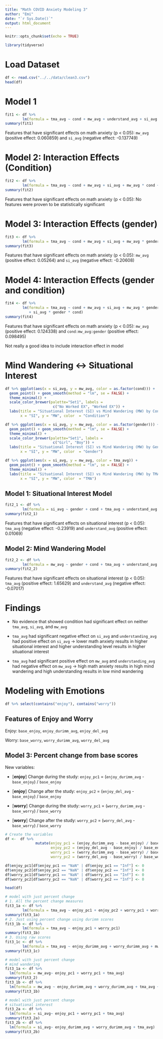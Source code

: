 ```yaml
---
title: "Math COVID Anxiety Modeling 3"
author: "Emi"
date: "`r Sys.Date()`"
output: html_document
---
```


```r
knitr::opts_chunk$set(echo = TRUE)
```

```r
library(tidyverse)
```

# Load Dataset

```r
df <- read.csv("../../data/clean3.csv")
head(df)
```

# Model 1 

```r
fit1 <- df %>% 
        lm(formula = tma_avg ~ cond + mw_avg + understand_avg + si_avg + gender + hot)
summary(fit1)
```
Features that have significant effects on math anxiety (p < 0.05): `mw_avg` (positive effect: 0.060859) and `si_avg` (negative effect: -0.137749)

# Model 2: Interaction Effects (Condition)

```r
fit2 <- df %>% 
        lm(formula = tma_avg ~ cond + mw_avg + si_avg + mw_avg * cond + si_avg * cond + gender)
summary(fit2)
```
Features that have significant effects on math anxiety (p < 0.05): No features were proven to be statistically significant

# Model 3: Interaction Effects (gender)

```r
fit3 <- df %>% 
        lm(formula = tma_avg ~ cond + mw_avg + si_avg + mw_avg * gender + si_avg * gender + cond)
summary(fit3)
```
Features that have significant effects on math anxiety (p < 0.05): `mw_avg` (positive effect: 0.05264) and `si_avg` (negative effect: -0.20608)

# Model 4: Interaction Effects (gender and condition)

```r
fit4 <- df %>% 
        lm(formula = tma_avg ~ cond + mw_avg + si_avg + mw_avg * gender + si_avg * gender + mw_avg * cond + si_avg * cond + mw_avg * gender * cond 
           + si_avg * gender * cond)
summary(fit4)
```
Features that have significant effects on math anxiety (p < 0.05): `mw_avg` (positive effect: 0.124338) and `cond:mw_avg:gender` (positive effect: 0.098495)

Not really a good idea to include interaction effect in model

# Mind Wandering <-> Situational Interest

```r
df %>% ggplot(aes(x = si_avg, y = mw_avg, color = as.factor(cond))) + 
  geom_point() + geom_smooth(method = "lm", se = FALSE) + 
  theme_minimal() + 
  scale_color_brewer(palette="Set1", labels = 
                      c("No Worked EX", "Worked EX")) +
  labs(title = "Situational Interest (SI) vs Mind Wandering (MW) by Condition",
       x = "SI", y = "MW", color  = "Condition")

df %>% ggplot(aes(x = si_avg, y = mw_avg, color = as.factor(gender))) + 
  geom_point() + geom_smooth(method = "lm", se = FALSE) + 
  theme_minimal() + 
  scale_color_brewer(palette="Set1", labels = 
                      c("Girl", "Boy")) +
  labs(title = "Situational Interest (SI) vs Mind Wandering (MW) by Gender",
       x = "SI", y = "MW", color  = "Gender")

df %>% ggplot(aes(x = si_avg, y = mw_avg, color = tma_avg)) + 
  geom_point() + geom_smooth(method = "lm", se = FALSE) + 
  theme_minimal() + 
  labs(title = "Situational Interest (SI) vs Mind Wandering (MW) by TMA",
       x = "SI", y = "MW", color  = "TMA")
```

## Model 1: Situational Interest Model

```r
fit2_1 <- df %>% 
        lm(formula = si_avg ~ gender + cond + tma_avg + understand_avg + hot)
summary(fit2_1)
```
Features that have significant effects on situational interest (p < 0.05): `tma_avg` (negative effect: -0.23919) and `understand_avg` (positive effect: 0.01069)

## Model 2: Mind Wandering Model

```r
fit2_2 <- df %>% 
        lm(formula = mw_avg ~ gender + cond + tma_avg + understand_avg + si_avg + hot)
summary(fit2_2)
```
Features that have significant effects on situational interest (p < 0.05): `tma_avg` (positive effect: 1.65629) and `understand_avg` (negative effect: -0.07017)

# Findings

*   No evidence that showed condition had significant effect on neither `tma_avg`, `si_avg`, and `mw_avg`

*   `tma_avg` had significant negative effect on `si_avg` and `understanding_avg` had positive effect on `si_avg` -> lower math anxiety results in higher situational interest and higher understanding level results in higher situational interest

*   `tma_avg` had significant positive effect on `mw_avg` and `understanding_avg` had negative effect on `mw_avg` -> high math anxiety results in high mind wandering and high understanding results in low mind wandering

# Modeling with Emotions

```r
df %>% select(contains("enjoy"), contains("worry"))
```

## Features of Enjoy and Worry

Enjoy: `base_enjoy`, `enjoy_durimm_avg`,  `enjoy_del_avg`

Worry: `base_worry`, `worry_durimm_avg`, `worry_del_avg`

## Model 3: Percent change from base scores

New variables:

*  [**enjoy**] Change during the study: `enjoy_pc1` = (`enjoy_durimm_avg` - `base_enjoy`) / `base_enjoy`

*  [**enjoy**] Change after the study: `enjoy_pc2` = (`enjoy_del_avg` - `base_enjoy`) / `base_enjoy`

*  [**worry**] Change during the study: `worry_pc1` = (`worry_durimm_avg` - `base_worry`) / `base_worry`

*  [**worry**] Change after the study: `worry_pc2` = (`worry_del_avg` - `base_worry`) / `base_worry`

```r
# Create the variables
df <-  df %>% 
              mutate(enjoy_pc1 = (enjoy_durimm_avg - base_enjoy) / base_enjoy,
                     enjoy_pc2 = (enjoy_del_avg - base_enjoy) / base_enjoy,
                     worry_pc1 = (worry_durimm_avg - base_worry) / base_worry,
                     worry_pc2 = (worry_del_avg - base_worry) / base_worry)

df$enjoy_pc1[df$enjoy_pc1 == "NaN" | df$enjoy_pc1 == "Inf"] <- 0
df$enjoy_pc2[df$enjoy_pc2 == "NaN" | df$enjoy_pc2 == "Inf"] <- 0
df$worry_pc1[df$worry_pc1 == "NaN" | df$worry_pc1 == "Inf"] <- 0
df$worry_pc2[df$worry_pc2 == "NaN" | df$worry_pc2 == "Inf"] <- 0

head(df)
```

```r
# model with just percent change
# 1. All the percent change measures
fit3_1a <- df %>% 
        lm(formula = tma_avg ~ enjoy_pc1 + enjoy_pc2 + worry_pc1 + worry_pc2)
summary(fit3_1a)
# 2. Just using percent change using durimm scores
fit3_1b <- df %>% 
        lm(formula = tma_avg ~ enjoy_pc1 + worry_pc1)
summary(fit3_1b)
# 3. Using raw scores
fit3_1c <- df %>% 
        lm(formula = tma_avg ~ enjoy_durimm_avg + worry_durimm_avg + mw_avg + si_avg)
summary(fit3_1c)
```

```r
# model with just percent change
# mind wandering
fit3_1a <- df %>% 
  lm(formula = mw_avg~ enjoy_pc1 + worry_pc1 + tma_avg)
summary(fit3_2)
fit3_1b <- df %>% 
  lm(formula = mw_avg ~ enjoy_durimm_avg + worry_durimm_avg + tma_avg + si_avg)
summary(fit3_1b)
```

```r
# model with just percent change
# situational interest
fit3_2a <- df %>% 
  lm(formula = si_avg~ enjoy_pc1 + worry_pc1 + tma_avg)
summary(fit3_2a)
fit3_2b <- df %>% 
  lm(formula = si_avg~ enjoy_durimm_avg + worry_durimm_avg + tma_avg)
summary(fit3_2b)
```


